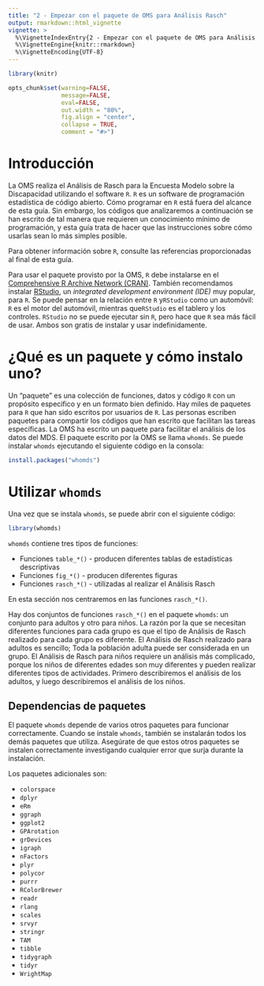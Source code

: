 ```yaml
---
title: "2 - Empezar con el paquete de OMS para Análisis Rasch"
output: rmarkdown::html_vignette
vignette: >
  %\VignetteIndexEntry{2 - Empezar con el paquete de OMS para Análisis Rasch}
  %\VignetteEngine{knitr::rmarkdown}
  %\VignetteEncoding{UTF-8}
---
```


```r
library(knitr)

opts_chunk$set(warning=FALSE, 
               message=FALSE, 
               eval=FALSE, 
               out.width = "80%",
               fig.align = "center",
               collapse = TRUE,
               comment = "#>")

```

# Introducción

La OMS realiza el Análisis de Rasch para la Encuesta Modelo sobre la Discapacidad utilizando el software `R`. `R` es un software de programación estadística de código abierto. Cómo programar en `R` está fuera del alcance de esta guía. Sin embargo, los códigos que analizaremos a continuación se han escrito de tal manera que requieren un conocimiento mínimo de programación, y esta guía trata de hacer que las instrucciones sobre cómo usarlas sean lo más simples posible.

Para obtener información sobre `R`, consulte las referencias proporcionadas al final de esta guía.

Para usar el paquete provisto por la OMS, `R` debe instalarse en el [Comprehensive R Archive Network (CRAN)](https://cran.r-project.org). También recomendamos instalar [RStudio](https://posit.co/download/rstudio-desktop/), un _integrated development environment (IDE)_ muy popular, para `R`. Se puede pensar en la relación entre `R` y` RStudio` como un automóvil: `R` es el motor del automóvil, mientras que` RStudio` es el tablero y los controles. `RStudio` no se puede ejecutar sin `R`, pero hace que `R` sea más fácil de usar. Ambos son gratis de instalar y usar indefinidamente.

# ¿Qué es un paquete y cómo instalo uno?

Un "paquete" es una colección de funciones, datos y código `R` con un propósito específico y en un formato bien definido. Hay miles de paquetes para `R` que han sido escritos por usuarios de `R`. Las personas escriben paquetes para compartir los códigos que han escrito que facilitan las tareas específicas. La OMS ha escrito un paquete para facilitar el análisis de los datos del MDS. El paquete escrito por la OMS se llama `whomds`. Se puede instalar `whomds` ejecutando el siguiente código en la consola:

```r
install.packages("whomds")
```


# Utilizar `whomds`

Una vez que se instala `whomds`, se puede abrir con el siguiente código:

```r
library(whomds)
```

`whomds` contiene tres tipos de funciones:

* Funciones `table_*()` - producen diferentes tablas de estadísticas descriptivas
* Funciones `fig_*()` - producen diferentes figuras
* Funciones `rasch_*()` - utilizadas al realizar el Análisis Rasch

En esta sección nos centraremos en las funciones `rasch_*()`.

Hay dos conjuntos de funciones `rasch_*()` en el paquete `whomds`: un conjunto para adultos y otro para niños. La razón por la que se necesitan diferentes funciones para cada grupo es que el tipo de Análisis de Rasch realizado para cada grupo es diferente. El Análisis de Rasch realizado para adultos es sencillo; Toda la población adulta puede ser considerada en un grupo. El Análisis de Rasch para niños requiere un análisis más complicado, porque los niños de diferentes edades son muy diferentes y pueden realizar diferentes tipos de actividades. Primero describiremos el análisis de los adultos, y luego describiremos el análisis de los niños.


## Dependencias de paquetes

El paquete `whomds` depende de varios otros paquetes para funcionar correctamente. Cuando se instale `whomds`, también se instalarán todos los demás paquetes que utiliza. Asegúrate de que estos otros paquetes se instalen correctamente investigando cualquier error que surja durante la instalación.

Los paquetes adicionales son:

* `colorspace`
* `dplyr`
* `eRm`
* `ggraph`
* `ggplot2`
* `GPArotation`
* `grDevices`
* `igraph`
* `nFactors`
* `plyr`
* `polycor`
* `purrr`
* `RColorBrewer`
* `readr`
* `rlang`
* `scales`
* `srvyr`
* `stringr`
* `TAM`
* `tibble`
* `tidygraph`
* `tidyr`
* `WrightMap`
